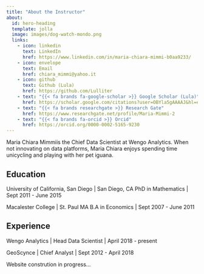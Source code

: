 ```yaml
---
title: "About the Instructor"
about:
  id: hero-heading
  template: jolla
  image: images/dog-watch-mondo.png
  links:
    - icon: linkedin
      text: LinkedIn
      href: https://www.linkedin.com/in/maria-chiara-mimmi-b0aa9233/
    - icon: envelope
      text: Email
      href: chiara_mimmi@yahoo.it
    - icon: github
      text: Github (Lula)
      href: https://github.com/Lulliter
    - text: "{{< fa brands fa-google-scholar >}} Google Scholar (Lula)"
      href: https://scholar.google.com/citations?user=OBYla5gAAAAJ&hl=en&oi=ao
    - text: "{{< fa brands researchgate >}} Research Gate"
      href: https://www.researchgate.net/profile/Maria-Mimmi-2
    - text: "{{< fa brands fa-orcid >}} Orcid"
      href: https://orcid.org/0000-0002-5165-9230
---
```


:::{#hero-heading}

Maria Chiara Mimmiis the Chief Data Scientist at Wengo Analytics. When not innovating on data platforms, Maria Chiara enjoys spending time unicycling and playing with her pet iguana.

## Education

University of California, San Diego | San Diego, CA
PhD in Mathematics | Sept 2011 - June 2015

Macalester College | St. Paul MA
B.A in Economics | Sept 2007 - June 2011

## Experience

Wengo Analytics | Head Data Scientist | April 2018 - present

GeoScynce | Chief Analyst | Sept 2012 - April 2018

:::

::: {.callout-caution collapse="false"}
Website constrution in progress...
:::



<!-- ## Teaching Team -->

<!-- #### Andrew Bray -->

<!-- Andrew Bray is a statistician at UC Berkeley where he develops and teaches courses in statistics and data science. His gets excited about empowering students to use data to understand the world and enjoys being part of a community of people developing open source software and open source educational resources. Though primarily an R user, last year he taught a large data science class to 1100 students in Python, which had him sorely missing the R Markdown ecosystem. The experience made him particularly grateful for Quarto as a bridge to other communities of data scientists. -->

<!-- #### Rebecca Barter -->

<!-- Rebecca is a statistician, data scientist, educator, and communicator who has a dual passion for empowering others by teaching critical thinking and technical skills for data science, and for uncovering the hidden patterns and stories that live inside complex datasets (primarily related to healthcare and medicine). She is currently a postdoc at UC Berkeley and she sometimes writes about data science and R on her website at [www.rebeccabarter.com](https://www.rebeccabarter.com). -->



